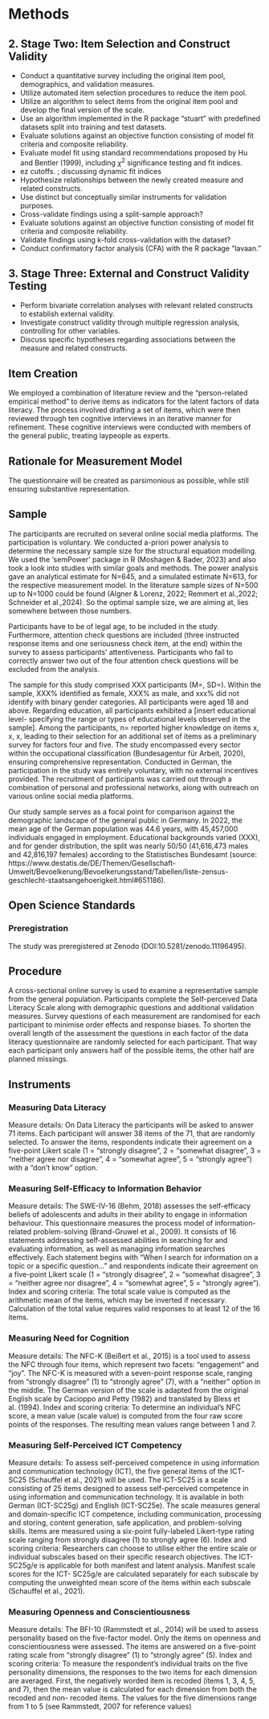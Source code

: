 # Methods

## 2. Stage Two: Item Selection and Construct Validity
   - Conduct a quantitative survey including the original item pool, demographics, and validation measures.
   - Utilize automated item selection procedures to reduce the item pool.
   - Utilize an algorithm to select items from the original item pool and develop the final version of the scale.
   - Use an algorithm implemented in the R package "stuart" with predefined datasets split into training and test datasets.
   - Evaluate solutions against an objective function consisting of model fit criteria and composite reliability.
   - Evaluate model fit using standard recommendations proposed by Hu and Bentler (1999), including $\chi^2$ significance testing   and fit indices.
   - ez cutoffs. ; discussing dynamic fit indices
   - Hypothesize relationships between the newly created measure and related constructs.
   - Use distinct but conceptually similar instruments for validation purposes.
   - Cross-validate findings using a split-sample approach?
   - Evaluate solutions against an objective function consisting of model fit criteria and composite reliability.
   - Validate findings using k-fold cross-validation with the dataset?
   - Conduct confirmatory factor analysis (CFA) with the R package "lavaan."

## 3. Stage Three: External and Construct Validity Testing 
   - Perform bivariate correlation analyses with relevant related constructs to establish external validity.
   - Investigate construct validity through multiple regression analysis, controlling for other variables.
   - Discuss specific hypotheses regarding associations between the measure and related constructs.

## Item Creation  
We employed a combination of literature review and the "person-related empirical method" to derive items as indicators for the latent factors of data literacy. The process involved drafting a set of items, which were then reviewed through ten cognitive interviews in an iterative manner for refinement. These cognitive interviews were conducted with members of the general public, treating laypeople as experts.

## Rationale for Measurement Model
The questionnaire will be created as parsimonious as possible, while still ensuring substantive representation.

## Sample 

The participants are recruited on several online social media platforms. The participation is voluntary. We conducted a-priori power analysis to determine the necessary sample size for the structural equation modelling. We used the ‘semPower’ package in R (Moshagen & Bader, 2023) and also took a look into studies with similar goals and methods. The power analysis gave an analytical estimate for N=645, and a simulated estimate N=613, for the respective measurement model. In the literature sample sizes of N=500 up to N=1000 could be found (Algner & Lorenz, 2022; Remmert et al.,2022; Schneider et al.,2024). So the optimal sample size, we are aiming at, lies somewhere between those numbers.

Participants have to be of legal age, to be included in the study. Furthermore, attention check questions are included (three instructed response items and one seriousness check item, at the end) within the survey to assess participants' attentiveness. Participants who fail to correctly answer two out of the four attention check questions will be excluded from the analysis.

The sample for this study comprised XXX participants (M=, SD=). Within the sample, XXX% identified as female, XXX% as male, and xxx% did not identify with binary gender categories. All participants were aged 18 and above. Regarding education, all participants exhibited a [insert educational level- specifying the range or types of educational levels observed in the sample]. Among the participants, n= reported higher knowledge on items x, x, x, leading to their selection for an additional set of items as a preliminary survey for factors four and five.
The study encompassed every sector within the occupational classification (Bundesagentur für Arbeit, 2020), ensuring comprehensive representation. Conducted in German, the participation in the study was entirely voluntary, with no external incentives provided. The recruitment of participants was carried out through a combination of personal and professional networks, along with outreach on various online social media platforms.

Our study sample serves as a focal point for comparison against the demographic landscape of the general public in Germany. In 2022, the mean age of the German population was 44.6 years, with 45,457,000 individuals engaged in employment. Educational backgrounds varied (XXX), and for gender distribution, the split was nearly 50/50 (41,616,473 males and 42,816,197 females) according to the Statistisches Bundesamt (source: https://www.destatis.de/DE/Themen/Gesellschaft-Umwelt/Bevoelkerung/Bevoelkerungsstand/Tabellen/liste-zensus-geschlecht-staatsangehoerigkeit.html#651186).

## Open Science Standards 
### Preregistration  
The study was preregistered at Zenodo (DOI:10.5281/zenodo.11196495).

## Procedure
A cross-sectional online survey is used to examine a representative sample from the general population. Participants complete the Self-perceived Data Literacy Scale along with demographic questions and additional validation measures. Survey questions of each measurement are randomised for each participant to minimise order effects and response biases. To shorten the overall length of the assessment the questions in each factor of the data literacy questionnaire are randomly selected for each participant. That way each participant only answers half of the possible items, the other half are planned missings. 

## Instruments  
### Measuring Data Literacy
Measure details: On Data Literacy the participants will be asked to answer 71
items. Each participant will answer 38 items of the 71, that are randomly selected.
To answer the items, respondents indicate their agreement on a five-point Likert
scale (1 = "strongly disagree", 2 = "somewhat disagree", 3 = "neither agree nor
disagree", 4 = "somewhat agree", 5 = "strongly agree”) with a “don’t know”
option.

### Measuring Self-Efficacy to Information Behavior
Measure details: The SWE-IV-16 (Behm, 2018) assesses the self-efficacy beliefs
of adolescents and adults in their ability to engage in information behaviour. This
questionnaire measures the process model of information-related problem-solving
(Brand-Gruwel et al., 2009). It consists of 16 statements addressing self-assessed
abilities in searching for and evaluating information, as well as managing
information searches effectively. Each statement begins with "When I search for
information on a topic or a specific question..." and respondents indicate their
agreement on a five-point Likert scale (1 = "strongly disagree", 2 = "somewhat
disagree", 3 = "neither agree nor disagree", 4 = "somewhat agree", 5 = "strongly
agree”).
Index and scoring criteria: The total scale value is computed as the arithmetic
mean of the items, which may be inverted if necessary. Calculation of the total value
requires valid responses to at least 12 of the 16 items.

### Measuring Need for Cognition
Measure details: The NFC-K (Beißert et al., 2015) is a tool used to assess the
NFC through four items, which represent two facets: "engagement" and “joy". The
NFC-K is measured with a seven-point response scale, ranging from "strongly
disagree" (1) to "strongly agree" (7), with a "neither" option in the middle. The
German version of the scale is adapted from the original English scale by Cacioppo
and Petty (1982) and translated by Bless et al. (1994).
Index and scoring criteria: To determine an individual's NFC score, a mean value
(scale value) is computed from the four raw score points of the responses. The
resulting mean values range between 1 and 7.

### Measuring Self-Perceived ICT Competency
Measure details: To assess self-perceived competence in using information and
communication technology (ICT), the five general items of the ICT-SC25 (Schauffel
et al., 2021) will be used. The ICT-SC25 is a scale consisting of 25 items designed to
assess self-perceived competence in using information and communication
technology. It is available in both German (ICT-SC25g) and English (ICT-SC25e). The
scale measures general and domain-specific ICT competence, including
communication, processing and storing, content generation, safe application, and
problem-solving skills. Items are measured using a six-point fully-labeled Likert-type
rating scale ranging from strongly disagree (1) to strongly agree (6).
Index and scoring criteria: Researchers can choose to utilise either the entire scale
or individual subscales based on their specific research objectives. The ICT-SC25g/e
is applicable for both manifest and latent analysis. Manifest scale scores for the ICT-
SC25g/e are calculated separately for each subscale by computing the unweighted
mean score of the items within each subscale (Schauffel et al., 2021).

### Measuring Openness and Conscientiousness
Measure details: The BFI-10 (Rammstedt et al., 2014) will be used to assess
personality based on the five-factor model. Only the items on openness and
conscientiousness were assessed.
The items are answered on a five-point rating scale from "strongly disagree" (1) to
"strongly agree" (5).
Index and scoring criteria: To measure the respondent's individual traits on the five
personality dimensions, the responses to the two items for each dimension are
averaged. First, the negatively worded item is recoded (items 1, 3, 4, 5, and 7), then
the mean value is calculated for each dimension from both the recoded and non-
recoded items. The values for the five dimensions range from 1 to 5 (see
Rammstedt, 2007 for reference values)
